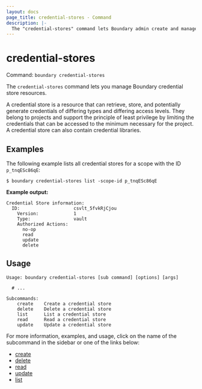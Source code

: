 ```yaml
---
layout: docs
page_title: credential-stores - Command
description: |-
  The "credential-stores" command lets Boundary admin create and manage credential stores.
---
```


# credential-stores

Command: `boundary credential-stores`

The `credential-stores` command lets you manage Boundary credential store resources.

A credential store is a resource that can retrieve, store, and potentially generate credentials of differing types and differing access levels.
They belong to projects and support the principle of least privilege by limiting the credentials that can be accessed to the minimum necessary for the project.
A credential store can also contain credential libraries.

## Examples

The following example lists all credential stores for a scope with the ID `p_tnqESc86qE`:

```shell-session
$ boundary credential-stores list -scope-id p_tnqESc86qE
```

**Example output:**

<CodeBlockConfig hideClipboard>

```plaintext
Credential Store information:
  ID:                    csvlt_5fvkRjCjou
    Version:             1
    Type:                vault
    Authorized Actions:
      no-op
      read
      update
      delete
```

</CodeBlockConfig>

## Usage

<CodeBlockConfig hideClipboard>

```shell-session
Usage: boundary credential-stores [sub command] [options] [args]

  # ...

Subcommands:
    create    Create a credential store
    delete    Delete a credential store
    list      List a credential store
    read      Read a credential store
    update    Update a credential store
```

</CodeBlockConfig>

For more information, examples, and usage, click on the name
of the subcommand in the sidebar or one of the links below:

- [create](/boundary/docs/api-clients/commands/credential-stores/create)
- [delete](/boundary/docs/api-clients/commands/credential-stores/delete)
- [read](/boundary/docs/api-clients/commands/credential-stores/read)
- [update](/boundary/docs/api-clients/commands/credential-stores/update)
- [list](/boundary/docs/api-clients/commands/credential-stores/list)
